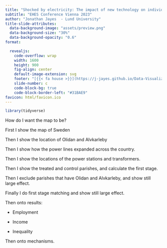 ---
title: "Shocked by electricity: The impact of new technology on individuals and local labour markets"
subtitle: "EHES Conference Vienna 2023"
author: "Jonathan Jayes  - Lund University"
title-slide-attributes:
  data-background-image: "assets/preview.png"
  data-background-size: "30%"
  data-background-opacity: "0.6"
format: 

  revealjs:
    code-overflow: wrap
    width: 1600
    height: 900
    fig-align: center
    default-image-extension: svg
    footer: "[{{< fa house >}}](https://j-jayes.github.io/Data-Visualization-in-R-Lund/)"
    slide-number: c
    code-block-bg: true
    code-block-border-left: "#31BAE9"
favicon: html/favicon.ico
---

```{r}
library(tidyverse)
```


How do I want the map to be?

First I show the map of Sweden

Then I show the location of Olidan and Alvkarleby

Then I show how the power lines expanded across the country.

Then I show the locations of the power stations and transformers.

Then I show the treated and control parishes, and calculate the first stage.

Then I exclude parishes that have Olidan and Alvkarleby, and show still large effect.

Finally I do first stage matching and show still large effect.

Then onto results:

- Employment

- Income

- Inequality

Then onto mechanisms. 


